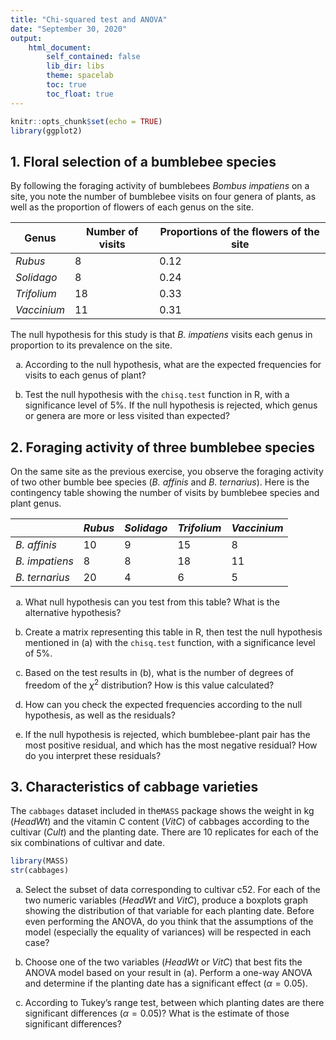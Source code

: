 ```yaml
---
title: "Chi-squared test and ANOVA"
date: "September 30, 2020"
output:
    html_document:
        self_contained: false
        lib_dir: libs
        theme: spacelab
        toc: true
        toc_float: true
---
```


```r
knitr::opts_chunk$set(echo = TRUE)
library(ggplot2)
```


## 1. Floral selection of a bumblebee species

By following the foraging activity of bumblebees *Bombus impatiens* on a site, you note the number of bumblebee visits on four genera of plants, as well as the proportion of flowers of each genus on the site.

| Genus | Number of visits | Proportions of the flowers of the site |
|---------+ ---+ ------|
| *Rubus* | 8 | 0.12 |
| *Solidago* | 8 | 0.24 |
| *Trifolium* | 18 | 0.33 |
| *Vaccinium* | 11 | 0.31 |

The null hypothesis for this study is that *B. impatiens* visits each genus in proportion to its prevalence on the site.

a) According to the null hypothesis, what are the expected frequencies for visits to each genus of plant?

b) Test the null hypothesis with the `chisq.test` function in R, with a significance level of 5%. If the null hypothesis is rejected, which genus or genera are more or less visited than expected?


## 2. Foraging activity of three bumblebee species

On the same site as the previous exercise, you observe the foraging activity of two other bumble bee species (*B. affinis* and *B. ternarius*). Here is the contingency table showing the number of visits by bumblebee species and plant genus.

| | *Rubus* | *Solidago* | *Trifolium* | *Vaccinium* |
|-+---------+------------+-------------+-------------|
| *B. affinis* | 10 | 9 | 15 | 8 |
| *B. impatiens* | 8 | 8 | 18 | 11 |
| *B. ternarius* | 20 | 4 | 6 | 5 |

a) What null hypothesis can you test from this table? What is the alternative hypothesis?

b) Create a matrix representing this table in R, then test the null hypothesis mentioned in (a) with the `chisq.test` function, with a significance level of 5%.

c) Based on the test results in (b), what is the number of degrees of freedom of the $\chi^2$ distribution? How is this value calculated?

d) How can you check the expected frequencies according to the null hypothesis, as well as the residuals?

e) If the null hypothesis is rejected, which bumblebee-plant pair has the most positive residual, and which has the most negative residual? How do you interpret these residuals?


## 3. Characteristics of cabbage varieties

The `cabbages` dataset included in the` MASS` package shows the weight in kg (*HeadWt*) and the vitamin C content (*VitC*) of cabbages according to the cultivar (*Cult*) and the planting date. There are 10 replicates for each of the six combinations of cultivar and date.

```r
library(MASS)
str(cabbages)
```

a) Select the subset of data corresponding to cultivar c52. For each of the two numeric variables (*HeadWt* and *VitC*), produce a boxplots graph showing the distribution of that variable for each planting date. Before even performing the ANOVA, do you think that the assumptions of the model (especially the equality of variances) will be respected in each case?

b) Choose one of the two variables (*HeadWt* or *VitC*) that best fits the ANOVA model based on your result in (a). Perform a one-way ANOVA and determine if the planting date has a significant effect ($\alpha = 0.05$).

c) According to Tukey's range test, between which planting dates are there significant differences ($\alpha = 0.05$)? What is the estimate of those significant differences?
